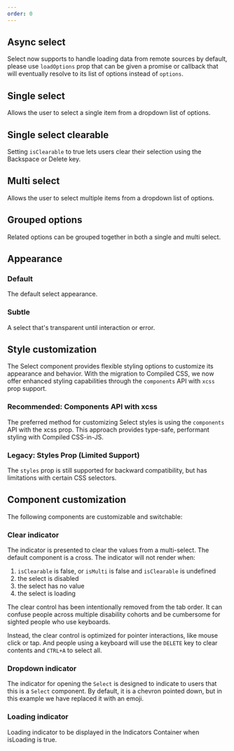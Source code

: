 ```yaml
---
order: 0
---
```



## Async select

Select now supports to handle loading data from remote sources by default, please use `loadOptions`
prop that can be given a promise or callback that will eventually resolve to its list of options
instead of `options`.

<Example Component={SelectAsync} packageName="@atlaskit/select" />

## Single select

Allows the user to select a single item from a dropdown list of options.

<Example Component={SelectSingle} packageName="@atlaskit/select" />

## Single select clearable

Setting `isClearable` to true lets users clear their selection using the Backspace or Delete key.

<Example Component={SelectSingleClearable} packageName="@atlaskit/select" />

## Multi select

Allows the user to select multiple items from a dropdown list of options.

<Example Component={SelectMulti} packageName="@atlaskit/select" />

## Grouped options

Related options can be grouped together in both a single and multi select.

<Example Component={SelectGroupedOptions} packageName="@atlaskit/select" />

## Appearance

### Default

The default select appearance.

<Example Component={SelectAppearanceDefault} packageName="@atlaskit/select" />

### Subtle

A select that's transparent until interaction or error.

<Example Component={SelectAppearanceSubtle} packageName="@atlaskit/select" />

## Style customization

The Select component provides flexible styling options to customize its appearance and behavior.
With the migration to Compiled CSS, we now offer enhanced styling capabilities through the
`components` API with `xcss` prop support.

### Recommended: Components API with xcss

The preferred method for customizing Select styles is using the `components` API with the xcss prop.
This approach provides type-safe, performant styling with Compiled CSS-in-JS.

<Example Component={SelectControlStyleOverride} packageName="@atlaskit/select" />

### Legacy: Styles Prop (Limited Support)

The `styles` prop is still supported for backward compatibility, but has limitations with certain
CSS selectors.

<Example Component={SelectControlStyleOverrideLegacy} packageName="@atlaskit/select" />

## Component customization

The following components are customizable and switchable:

### Clear indicator

The indicator is presented to clear the values from a multi-select. The default component is a
cross. The indicator will not render when:

1. `isClearable` is false, or `isMulti` is false and `isClearable` is undefined
2. the select is disabled
3. the select has no value
4. the select is loading

The clear control has been intentionally removed from the tab order. It can confuse people across
multiple disability cohorts and be cumbersome for sighted people who use keyboards.

Instead, the clear control is optimized for pointer interactions, like mouse click or tap. And
people using a keyboard will use the `DELETE` key to clear contents and `CTRL+A` to select all.

<Example Component={SelectIndicatorsClear} packageName="@atlaskit/select" />

### Dropdown indicator

The indicator for opening the `Select` is designed to indicate to users that this is a `Select`
component. By default, it is a chevron pointed down, but in this example we have replaced it with an
emoji.

<Example Component={SelectIndicatorsDropdown} packageName="@atlaskit/select" />

### Loading indicator

Loading indicator to be displayed in the Indicators Container when isLoading is true.

<Example Component={SelectIndicatorsLoading} packageName="@atlaskit/select" />
